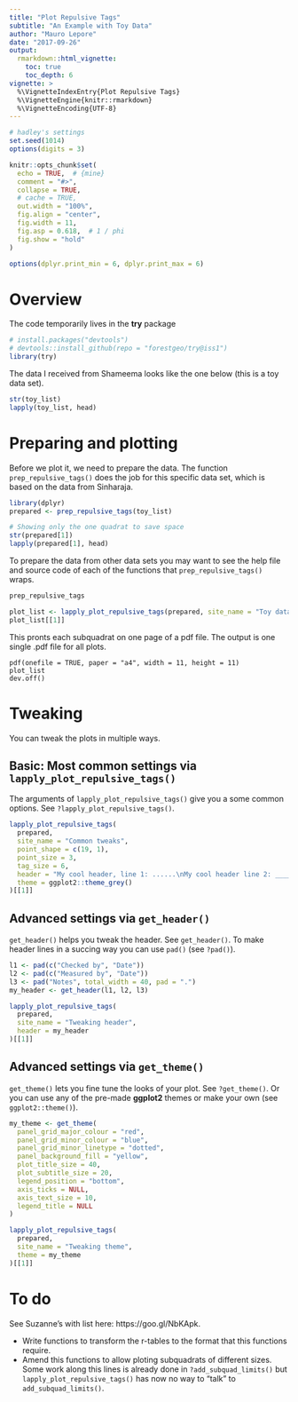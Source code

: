 ```yaml
---
title: "Plot Repulsive Tags"
subtitle: "An Example with Toy Data"
author: "Mauro Lepore"
date: "2017-09-26"
output: 
  rmarkdown::html_vignette:
    toc: true
    toc_depth: 6
vignette: >
  %\VignetteIndexEntry{Plot Repulsive Tags}
  %\VignetteEngine{knitr::rmarkdown}
  %\VignetteEncoding{UTF-8}
---
```


```r
# hadley's settings
set.seed(1014)
options(digits = 3)

knitr::opts_chunk$set(
  echo = TRUE,  # {mine}
  comment = "#>",
  collapse = TRUE,
  # cache = TRUE,
  out.width = "100%",
  fig.align = "center",
  fig.width = 11,
  fig.asp = 0.618,  # 1 / phi
  fig.show = "hold"
)

options(dplyr.print_min = 6, dplyr.print_max = 6)
```

# Overview

The code temporarily lives in the __try__ package

```r
# install.packages("devtools")
# devtools::install_github(repo = "forestgeo/try@iss1")
library(try)
```

The data I received from Shameema looks like the one below (this is a toy data set).

```r
str(toy_list)
lapply(toy_list, head)
```

# Preparing and plotting

Before we plot it, we need to prepare the data. The function `prep_repulsive_tags()` does the job for this specific data set, which is based on the data from Sinharaja.

```r
library(dplyr)
prepared <- prep_repulsive_tags(toy_list)

# Showing only the one quadrat to save space
str(prepared[1])
lapply(prepared[1], head)
```

To prepare the data from other data sets you may want to see the help file and source code of each of the functions that `prep_repulsive_tags()` wraps.

```r
prep_repulsive_tags
```

```r
plot_list <- lapply_plot_repulsive_tags(prepared, site_name = "Toy data")
plot_list[[1]]
```

This pronts each subquadrat on one page of a pdf file. The output is one single .pdf file for all plots.

```
pdf(onefile = TRUE, paper = "a4", width = 11, height = 11)
plot_list
dev.off()
```

# Tweaking

You can tweak the plots in multiple ways.

## Basic: Most common settings via `lapply_plot_repulsive_tags()`

The arguments of `lapply_plot_repulsive_tags()` give you a some common options. See `?lapply_plot_repulsive_tags()`.

```r
lapply_plot_repulsive_tags(
  prepared, 
  site_name = "Common tweaks",
  point_shape = c(19, 1),
  point_size = 3,
  tag_size = 6,
  header = "My cool header, line 1: ......\nMy cool header line 2: ____",
  theme = ggplot2::theme_grey()
)[[1]]
```

## Advanced settings via `get_header()`

`get_header()` helps you tweak the header. See `get_header()`. To make header lines in a succing way you can use `pad()` (see `?pad()`).

```r
l1 <- pad(c("Checked by", "Date"))
l2 <- pad(c("Measured by", "Date"))
l3 <- pad("Notes", total_width = 40, pad = ".")
my_header <- get_header(l1, l2, l3)

lapply_plot_repulsive_tags(
  prepared, 
  site_name = "Tweaking header",
  header = my_header
)[[1]]
```

## Advanced settings via `get_theme()`

`get_theme()` lets you fine tune the looks of your plot. See `?get_theme()`. Or you can use any of the pre-made __ggplot2__ themes or make your own (see `ggplot2::theme()`).

```r
my_theme <- get_theme(
  panel_grid_major_colour = "red",
  panel_grid_minor_colour = "blue", 
  panel_grid_minor_linetype = "dotted",
  panel_background_fill = "yellow", 
  plot_title_size = 40,
  plot_subtitle_size = 20, 
  legend_position = "bottom",
  axis_ticks = NULL, 
  axis_text_size = 10,
  legend_title = NULL
)

lapply_plot_repulsive_tags(
  prepared, 
  site_name = "Tweaking theme",
  theme = my_theme
)[[1]]
```

# To do

See Suzanne's with list here: https://goo.gl/NbKApk.

* Write functions to transform the r-tables to the format that this functions require.
* Amend this functions to allow ploting subquadrats of different sizes. Some work along this lines is already done in `?add_subquad_limits()` but `lapply_plot_repulsive_tags()` has now  no way to "talk" to `add_subquad_limits()`.
